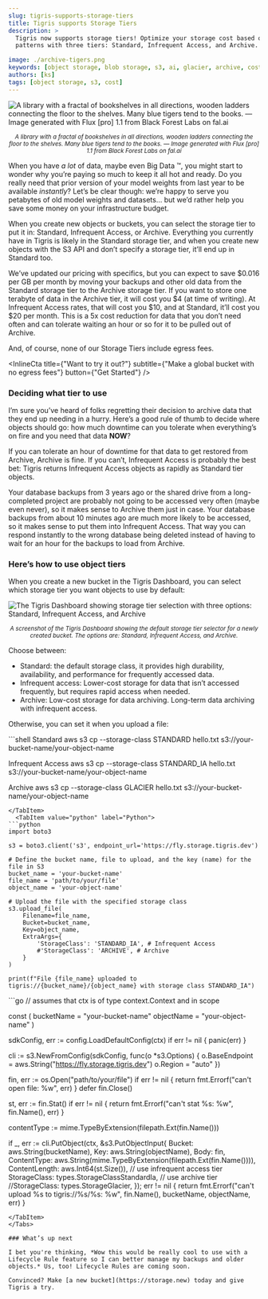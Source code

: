 ```yaml
---
slug: tigris-supports-storage-tiers
title: Tigris supports Storage Tiers
description: >
  Tigris now supports storage tiers! Optimize your storage cost based on  access
  patterns with three tiers: Standard, Infrequent Access, and Archive.

image: ./archive-tigers.png
keywords: [object storage, blob storage, s3, ai, glacier, archive, cost savings]
authors: [ks]
tags: [object storage, s3, cost]
---
```



![A library with a fractal of bookshelves in all directions, wooden ladders connecting the floor to the shelves. Many blue tigers tend to the books. — Image generated with Flux [pro] 1.1 from Black Forest Labs on fal.ai](./archive-tigers.png)

<center>
  <small>
    <em>
      A library with a fractal of bookshelves in all directions, wooden ladders
      connecting the floor to the shelves. Many blue tigers tend to the books. —
      Image generated with Flux [pro] 1.1 from Black Forest Labs on fal.ai
    </em>
  </small>
</center>

When you have _a lot_ of data, maybe even Big Data :tm:, you might start to
wonder why you’re paying so much to keep it all hot and ready. Do you really
need that prior version of your model weights from last year to be available
_instantly_? Let’s be clear though: we’re happy to serve you petabytes of old
model weights and datasets… but we’d rather help you save some money on your
infrastructure budget.

When you create new objects or buckets, you can select the storage tier to put
it in: Standard, Infrequent Access, or Archive. Everything you currently have in
Tigris is likely in the Standard storage tier, and when you create new objects
with the S3 API and don’t specify a storage tier, it’ll end up in Standard too.

We’ve updated our pricing with specifics, but you can expect to save $0.016 per
GB per month by moving your backups and other old data from the Standard storage
tier to the Archive storage tier. If you want to store one terabyte of data in
the Archive tier, it will cost you $4 (at time of writing). At Infrequent Access
rates, that will cost you $10, and at Standard, it’ll cost you $20 per month.
This is a 5x cost reduction for data that you don’t need often and can tolerate
waiting an hour or so for it to be pulled out of Archive.

And, of course, none of our Storage Tiers include egress fees.

<InlineCta
  title={"Want to try it out?"}
  subtitle={"Make a global bucket with no egress fees"}
  button={"Get Started"}
/>

### Deciding what tier to use

I’m sure you’ve heard of folks regretting their decision to archive data that
they end up needing in a hurry. Here’s a good rule of thumb to decide where
objects should go: how much downtime can you tolerate when everything’s on fire
and you need that data **NOW**?

If you can tolerate an hour of downtime for that data to get restored from
Archive, Archive is fine. If you can’t, Infrequent Access is probably the best
bet: Tigris returns Infrequent Access objects as rapidly as Standard tier
objects.

Your database backups from 3 years ago or the shared drive from a long-completed
project are probably not going to be accessed very often (maybe even never), so
it makes sense to Archive them just in case. Your database backups from about 10
minutes ago are much more likely to be accessed, so it makes sense to put them
into Infrequent Access. That way you can respond instantly to the wrong database
being deleted instead of having to wait for an hour for the backups to load from
Archive.

### Here’s how to use object tiers

When you create a new bucket in the Tigris Dashboard, you can select which
storage tier you want objects to use by default:

![The Tigris Dashboard showing storage tier selection with three options: Standard, Infrequent Access, and Archive](./storage-tier.png)

<center>
  <small>
    <em>
      A screenshot of the Tigris Dashboard showing the default storage tier
      selector for a newly created bucket. The options are: Standard, Infrequent
      Access, and Archive.
    </em>
  </small>
</center>

Choose between:

- Standard: the default storage class, it provides high durability,
  availability, and performance for frequently accessed data.
- Infrequent access: Lower-cost storage for data that isn’t accessed frequently,
  but requires rapid access when needed.
- Archive: Low-cost storage for data archiving. Long-term data archiving with
  infrequent access.

Otherwise, you can set it when you upload a file:

<Tabs groupId="languages">
  <TabItem value="CLI" label="CLI">
```shell
Standard
aws s3 cp --storage-class STANDARD hello.txt s3://your-bucket-name/your-object-name

Infrequent Access
aws s3 cp --storage-class STANDARD_IA hello.txt s3://your-bucket-name/your-object-name

Archive
aws s3 cp --storage-class GLACIER hello.txt s3://your-bucket-name/your-object-name

````
</TabItem>
  <TabItem value="python" label="Python">
```python
import boto3

s3 = boto3.client('s3', endpoint_url='https://fly.storage.tigris.dev')

# Define the bucket name, file to upload, and the key (name) for the file in S3
bucket_name = 'your-bucket-name'
file_name = 'path/to/your/file'
object_name = 'your-object-name'

# Upload the file with the specified storage class
s3.upload_file(
    Filename=file_name,
    Bucket=bucket_name,
    Key=object_name,
    ExtraArgs={
        'StorageClass': 'STANDARD_IA', # Infrequent Access
        #'StorageClass': 'ARCHIVE', # Archive
    }
)

print(f"File {file_name} uploaded to tigris://{bucket_name}/{object_name} with storage class STANDARD_IA")
````

</TabItem>
  <TabItem value="golang" label="Go">
```go
// assumes that ctx is of type context.Context and in scope

const (
  bucketName = "your-bucket-name"
  objectName = "your-object-name"
)

sdkConfig, err := config.LoadDefaultConfig(ctx)
if err != nil {
	panic(err)
}

cli := s3.NewFromConfig(sdkConfig, func(o *s3.Options) {
	o.BaseEndpoint = aws.String("https://fly.storage.tigris.dev")
	o.Region = "auto"
})

fin, err := os.Open("path/to/your/file")
if err != nil {
	return fmt.Errorf("can't open file: %w", err)
}
defer fin.Close()

st, err := fin.Stat()
if err != nil {
	return fmt.Errorf("can't stat %s: %w", fin.Name(), err)
}

contentType := mime.TypeByExtension(filepath.Ext(fin.Name()))

if _, err := cli.PutObject(ctx, &s3.PutObjectInput{
	Bucket:        aws.String(bucketName),
	Key:           aws.String(objectName),
	Body:          fin,
	ContentType:   aws.String(mime.TypeByExtension(filepath.Ext(fin.Name()))),
	ContentLength: aws.Int64(st.Size()),
	// use infrequent access tier
	StorageClass: types.StorageClassStandardIa,
	// use archive tier
	//StorageClass: types.StorageGlacier,
}); err != nil {
	return fmt.Errorf("can't upload %s to tigris://%s/%s: %w", fin.Name(), bucketName, objectName, err)
}
```
</TabItem>
</Tabs>

### What’s up next

I bet you're thinking, *Wow this would be really cool to use with a Lifecycle Rule feature so I can better manage my backups and older objects.* Us, too! Lifecycle Rules are coming soon.

Convinced? Make [a new bucket](https://storage.new) today and give Tigris a try.

```
